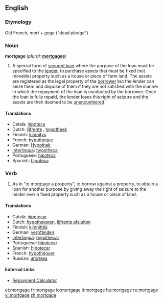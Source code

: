 {{wikipedia}}
==English==

===Etymology===
Old French, ''mort'' + ''gage'' ("dead pledge")

===Noun===
'''mortgage'''  (''plural:'' '''[[mortgages]]''')
# A special form of [[secured loan]] where the purpose of the loan must be specified to the [[lender]], to purchase assets that must be fixed (not movable) property such as a house or piece of farm land. The assets are registered as the legal property of the [[borrower]] but the lender can seize them and dispose of them if they are not satisfied with the manner in which the repayment of the loan is conducted by the borrower.  Once the loan is fully repaid, the lender loses this right of seizure and the assets are then deemed to be [[unencumbered]].

====Translations====
*Català: [[hipoteca]] {{f}}
*Dutch: [[lijfrente]] {{f}}, [[hypotheek]] {{m}}
*Finnish: [[kiinnitys]]
*French: [[hypothèque]] {{f}}
*German: [[Hypothek]] {{f}}
*[[Interlingua]]: [[hypotheca]]
*Portuguese: [[hipoteca]] {{f}}
*Spanish: [[hipoteca]] {{f}}

===Verb===
{{en-verb|mortgag|ing}}

# As in "to morgtage a property", to borrow against a property, to obtain a loan for another purpose by giving away the right of seizure to the lender over a fixed property such as a house or piece of land.

====Translations====
*Català: [[hipotecar]]
*Dutch: [[hypothekeren]], [[lijfrente afsluiten]]
*Finnish: [[kiinnittää]]
*German: [[verpfänden]]
*[[Interlingua]]: [[hypothecar]]
*Portuguese: [[hipotecar]]
*Spanish: [[hipotecar]]
*French: [[hypothéquer]]
*Russian: [[ипотека]]

====External Links====
*[http://www.excelexchange.com/Downloads.html Repayment Calculator]

[[et:mortgage]]
[[fr:mortgage]]
[[io:mortgage]]
[[it:mortgage]]
[[hu:mortgage]]
[[ru:mortgage]]
[[vi:mortgage]]
[[zh:mortgage]]